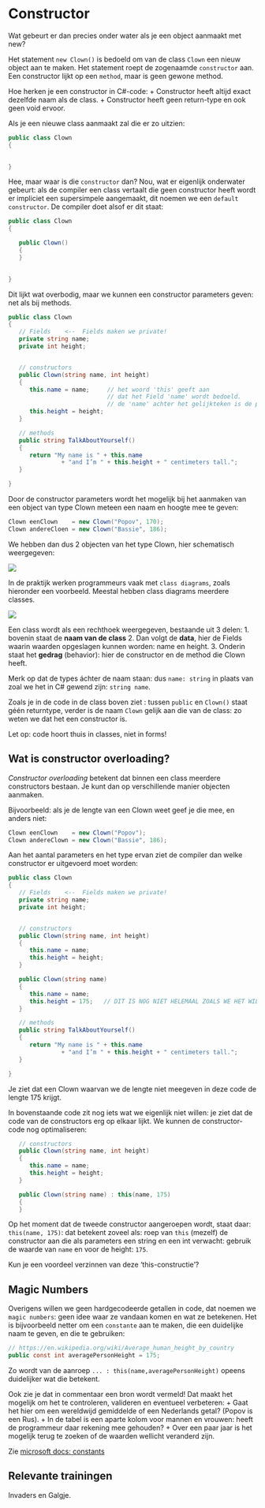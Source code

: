 # Constructor

Wat gebeurt er dan precies onder water als je een object aanmaakt met new?

Het statement `new Clown()` is bedoeld om van de class `Clown` een nieuw object aan te maken. Het statement roept de zogenaamde `constructor` aan. Een constructor lijkt op een `method`,  maar is geen gewone method.  

Hoe herken je een constructor in C#-code:
+ Constructor heeft altijd exact dezelfde naam als de class.
+ Constructor heeft geen return-type  en ook geen void ervoor.

Als je een nieuwe class aanmaakt zal die er zo uitzien: 

```cs
public class Clown
{

	
}
```

Hee, maar waar is die `constructor` dan? Nou, wat er eigenlijk onderwater gebeurt: als de compiler een class vertaalt die geen constructor heeft wordt er impliciet een supersimpele aangemaakt, dit noemen we een `default constructor`. De compiler doet alsof er dit staat: 

```cs
public class Clown
{

   public Clown()
   {
   }

	
}
```

Dit lijkt wat overbodig, maar we kunnen een constructor parameters geven: net als bij methods. 


```cs
public class Clown
{
   // Fields    <--  Fields maken we private!
   private string name;
   private int height;


   // constructors
   public Clown(string name, int height)
   {
      this.name = name;     // het woord 'this' geeft aan 
                            // dat het Field 'name' wordt bedoeld.  
                            // de 'name' achter het gelijkteken is de parameter. 
      this.height = height; 
   }

   // methods 
   public string TalkAboutYourself()  
   { 
      return "My name is " + this.name
               + "and I’m " + this.height + " centimeters tall.";
   }

}
```


Door de constructor parameters wordt het mogelijk bij het aanmaken van een object van type Clown meteen een naam en hoogte mee te geven: 

```cs
Clown eenClown    = new Clown("Popov", 170);  
Clown andereCloen = new Clown("Bassie", 186);
```


We hebben dan dus 2 objecten van het type Clown, hier schematisch weergegeven: 

![](../../ctor-clown-objects.png)


In de praktijk werken programmeurs vaak met `class diagrams`, zoals hieronder een voorbeeld. Meestal hebben class diagrams meerdere classes. 


![](../../ctor-class-Clown.png)


Een class wordt als een rechthoek weergegeven, bestaande uit 3 delen: 
1. bovenin staat de **naam van de class**
2. Dan volgt de **data**, hier de Fields waarin waarden opgeslagen kunnen worden: name en height. 
3. Onderin staat het **gedrag** (behavior): hier de constructor en de method die Clown heeft. 

Merk op dat de types áchter de naam staan: dus `name: string`  in plaats van zoal we het in C# gewend zijn: `string name`. 


Zoals je in de code in de class boven ziet : tussen `public` en `Clown()` staat géén returntype, verder is de naam `Clown` gelijk aan die van de class: zo weten we dat het een constructor is. 



Let op: code hoort thuis in classes, niet in forms!


## Wat is constructor overloading?

*Constructor overloading* betekent dat binnen een class meerdere  constructors bestaan. 
Je kunt dan op verschillende manier objecten aanmaken. 

Bijvoorbeeld: als je de lengte van een Clown weet geef je die mee, en anders niet: 

```cs
Clown eenClown    = new Clown("Popov");  
Clown andereClown = new Clown("Bassie", 186);
```

Aan het aantal parameters en het type ervan ziet de compiler dan welke constructor er uitgevoerd moet worden: 


```cs
public class Clown
{
   // Fields    <--  Fields maken we private!
   private string name;
   private int height;


   // constructors 
   public Clown(string name, int height)
   {
      this.name = name;    
      this.height = height; 
   }

   public Clown(string name)
   {
      this.name = name;    
      this.height = 175;   // DIT IS NOG NIET HELEMAAL ZOALS WE HET WILLEN !! Lees verder!! 
   }

   // methods 
   public string TalkAboutYourself()
   {
      return "My name is " + this.name
               + "and I’m " + this.height + " centimeters tall.";
   }

}
```

Je ziet dat een Clown waarvan we de lengte niet meegeven in deze code de lengte 175 krijgt. 

In bovenstaande code zit nog iets wat we eigenlijk niet willen: je ziet dat de code van de constructors erg op elkaar lijkt. We kunnen de constructor-code nog optimaliseren: 

```cs
   // constructors 
   public Clown(string name, int height)
   {
      this.name = name;    
      this.height = height; 
   }

   public Clown(string name) : this(name, 175)
   {
   }
```

Op het moment dat de tweede constructor aangeroepen wordt, staat daar: `this(name, 175)`: dat betekent zoveel als: roep van `this` (mezelf) de constructor aan die als parameters een string en een int verwacht: gebruik de waarde van `name`  en voor de height: `175`. 

Kun je een voordeel verzinnen van deze 'this-constructie'? 

## Magic Numbers
Overigens willen we geen hardgecodeerde getallen in code, dat noemen we `magic numbers`: geen idee waar ze vandaan komen en wat ze betekenen. Het is bijvoorbeeld netter om een `constante` aan te maken, die een duidelijke naam te geven, en die te gebruiken: 

```cs
// https://en.wikipedia.org/wiki/Average_human_height_by_country
public const int averagePersonHeight = 175;
```

Zo wordt van de aanroep  `... : this(name,averagePersonHeight)` opeens duidelijker wat die betekent. 

Ook zie je dat in commentaar een bron wordt vermeld! Dat maakt het mogelijk om het te controleren, valideren en eventueel verbeteren: 
+ Gaat het hier om een wereldwijd gemiddelde of een Nederlands getal? (Popov is een Rus). 
+ In de tabel is een aparte kolom voor mannen en vrouwen: heeft de programmeur daar rekening mee gehouden? 
+ Over een paar jaar is het mogelijk terug te zoeken of de waarden wellicht veranderd zijn. 

Zie [microsoft docs: constants](https://docs.microsoft.com/en-us/dotnet/csharp/programming-guide/classes-and-structs/constants)

## Relevante trainingen
Invaders en Galgje.

